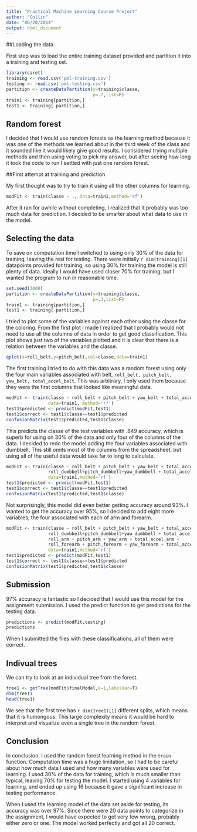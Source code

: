 ```yaml
---
title: "Practical Machine Learning Course Project"
author: "Collin"
date: "06/20/2014"
output: html_document
---
```




##Loading the data

First step was to load the entire training dataset provided and partition it into a training and testing set.

```r
library(caret)
training <- read.csv('pml-training.csv')
testing <- read.csv('pml-testing.csv')
partition <- createDataPartition(y=training$classe,
                                 p=.7,list=F)
train1 <- training[partition,]
test1 <- training[-partition,]
```

## Random forest

I decided that I would use random forests as the learning method because it was one of the 
methods we learned about in the third week of the class and it sounded like it would likely 
give good results. 
I considered trying multiple methods and then using voting to pick my answer, but 
after seeing how long it took the code to run I settled with just one random forest.


##First attempt at training and prediction

My first thought was to try to train it using all the other columns for learning. 

``` r
modFit <- train(classe ~ ., data=train1,method='rf')
```

After it ran for awhile without completing, I realized that it probably was too much data for prediction. I decided to be smarter about what data to use in the model.


## Selecting the data

To save on computation time I switched to using only 30% of the data for training, leaving the rest for testing. There were initially `r dim(training)[1]` datapoints provided for training, so 
using 30% for training the model is still plenty of data. Ideally I would have used closer 70% for training, but I wanted the program to run in reasonable time.


```r
set.seed(3000)
partition <- createDataPartition(y=training$classe,
                                 p=.3,list=F)
train1 <- training[partition,]
test1 <- training[-partition,]
```


I tried to plot some of the variables against each other using the classe for the coloring.
From the first plot I made I realized that I probably would not need to use all the columns of data 
in order to get good classification. This plot shows just two of the variables plotted and it is 
clear that there is a relation between the variables and the classe.

``` r
qplot(x=roll_belt,y=pitch_belt,col=classe,data=train1)
```

The first training I tried to do with this data was a random forest using only the four main variables 
associated with belt, `roll_belt, pitch_belt, yaw_belt, total_accel_belt`. 
This was arbitrary, I only used them because they were the first columns that looked 
like meaningful data. 

```r
modFit <- train(classe ~ roll_belt + pitch_belt + yaw_belt + total_accel_belt, 
                data=train1, method='rf')
test1$predicted <- predict(modFit,test1)
test1$correct <- test1$classe==test1$predicted
confusionMatrix(test1$predicted,test1$classe)
```

This predicts the classe of the test variables with .849 accuracy, which is superb for using on 30% of the data and 
only four of the columns of the data. 
I decided to redo the model adding the four variables associated with dumbbell. This still omits most 
of the columns from the spreadsheet, but using all of the useful data would take far to long to calculate. 



                
```r
modFit <- train(classe ~ roll_belt + pitch_belt + yaw_belt + total_accel_belt +
                roll_dumbbell+pitch_dumbbell+yaw_dumbbell + total_accel_dumbbell,
                data=train1,method='rf')
test1$predicted <- predict(modFit,test1)
test1$correct <- test1$classe==test1$predicted
confusionMatrix(test1$predicted,test1$classe)
```                
                
Not surprisingly, this model did even better getting accuracy around 93%.
I wanted to get the accuracy over 95%, so I decided to add eight more variables, 
the four associated with each of arm and forearm.


                
```r
modFit <- train(classe ~ roll_belt + pitch_belt + yaw_belt + total_accel_belt +
                roll_dumbbell+pitch_dumbbell+yaw_dumbbell + total_accel_dumbbell + 
                roll_arm + pitch_arm + yaw_arm + total_accel_arm + 
                roll_forearm + pitch_forearm + yaw_forearm + total_accel_forearm, 
                data=train1,method='rf') 
test1$predicted <- predict(modFit,test1)
test1$correct <- test1$classe==test1$predicted
confusionMatrix(test1$predicted,test1$classe)
```         



## Submission

97% accuracy is fantastic so I decided that I would use this model for the assignment submission. I used the predict 
function to get predictions for the testing data.

```r
predictions <- predict(modFit,testing)
predictions
```

When I submitted the files with these classifications, all of them were correct.


## Indivual trees

We can try to look at an individual tree from the forest.

```r
tree1 <- getTree(modFit$finalModel,k=1,labelVar=T)
dim(tree1)
head(tree1)
```

We see that the first tree has `r dim(tree1)[1]` different splits, which means that 
it is humongous. This large complexity means it would be hard to interpret and visualize 
even a single tree in the random forest.


## Conclusion

In conclusion, I used the random forest learning method in the `train` function. 
Computation time was a huge limitation, so I had to be careful about how much 
data I used and how many variables were used for learning.
I used 30% of the data for training, which is much smaller than typical, 
leaving 70% for testing the model.
I started using 4 variables for learning, and ended up using 16 because 
it gave a significant increase in testing performance.

When I used the learning model of the data set aside for testing, 
its accuracy was over 97%. Since there were 20 data points to categorize in the assignment,
I would have expected to get very few wrong, probably either zero or one.
The model worked perfectly and got all 20 correct.







